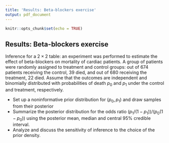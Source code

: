 ```yaml
---
title: 'Results: Beta-blockers exercise'
output: pdf_document
---
```


```r
knitr::opts_chunk$set(echo = TRUE)
```

## Results: Beta-blockers exercise

Inference for a $2\times 2$ table: an experiment was performed to estimate 
the effect of beta-blockers on mortality of cardiac patients. A group of patients 
were randomly assigned to treatment and control groups: out of 674 patients 
receiving the control, 39 died, and out of 680 receiving the treatment, 22 died. 
Assume that the outcomes are independent and binomially distributed with 
probabilities of death $p_0$ and $p_1$ under the control and treatment, 
respectively. 

 * Set up a noninformative prior distribution for $(p_0,p_1)$ and draw samples from their posterior
 * Summarize the posterior distribution for the odds ratio $(p_1/(1-p_1))/(p_0(1-p_0))$ using the posterior mean, median and central 95\% credible interval.
 * Analyze and discuss the sensitivity of inference to the choice of the prior density.


```r

```
